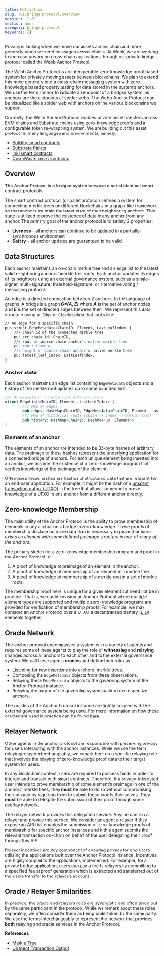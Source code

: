 ```yaml
---
title: Motivation
slug: /v1/bridge-protocol/overview
version: '1.0'
section: docs
category: bridge-protocol
keywords: []
---
```


Privacy is lacking when we move our assets across chain and more generally when we send messages across chains. 
At Webb, we are working to increase privacy on cross-chain applications through our private bridge protocol 
called the Webb Anchor Protocol.

The Webb Anchor Protocol is an interoperable zero-knowledge proof based system for privately moving assets 
between blockchains. We plan to extend this more generally into a cross-chain messaging system with 
zero-knowledge based property testing for data stored in the system’s anchors. We use the term anchor to 
indicate an endpoint of a bridged system, as anchors are the endpoints of spider webs. The Webb Anchor Protocol 
can be visualized like a spider web with anchors on the various blockchains we support.

Currently, the Webb Anchor Protocol enables private asset transfers across EVM chains and Substrate chains 
using zero-knowledge proofs and a configurable token re-wrapping system. We are building out this asset 
protocol in many languages and environments, namely:

- [Solidity smart contracts](https://github.com/webb-tools/protocol-solidity)
- [Substrate Pallets](https://github.com/webb-tools/protocol-substrate)
- [Ink! smart contracts](https://github.com/webb-tools/protocol-ink)
- [CosmWasm smart contracts](https://github.com/webb-tools/protocol-cosmwasm)

## Overview

The Anchor Protocol is a bridged system between a set of identical smart contract protocols.

The smart contract protocol (or pallet protocol) defines a system for connecting merkle trees on different 
blockchains in a graph-like framework so that anchors maintain the latest state of their neighboring anchors. 
This state is utilized to prove the existence of data in any anchor from any anchor. The primary goal of the 
anchor protocol is to satisfy 2 properties:

- **Liveness** - all anchors can continue to be updated in a partially-synchronous environment
- **Safety** - all anchor updates are guaranteed to be valid

## Data Structures 

Each anchor maintains an on-chain merkle tree and an edge list to the latest valid neighboring anchors’ merkle 
tree roots. Each anchor updates its edges of its neighbors using an external governance system, such as a 
single-signer, multi-signature, threshold-signature, or alternative voting / messaging protocol.

An edge is a directed connection between 2 anchors. In the language of graphs. A bridge is a 
graph ***G=(A, E)*** where ***A*** is the set of anchor nodes and ***E*** is the set of directed edges between 
them. We represent this data structure using an `Edge` or `EdgeMetadata` that looks like:

```bash
// An edge for a specific chain
pub struct EdgeMetadata<ChainID, Element, LastLeafIndex> {
	/// chain id of the connected merkle tree
	pub src_chain_id: ChainID,
	/// root of source chain anchor's native merkle tree
	pub root: Element,
	/// height of source chain anchor's native merkle tree
	pub latest_leaf_index: LastLeafIndex,
}
```

### Anchor state

Each anchor maintains an edge list containing `EdgeMetadata` objects and a history of the merkle root updates 
up to some bounded limit.

```rust
/// An example of an edge list data structure
struct EdgeList<ChainID, Element, LastLeafIndex> {
		/// Map of edges (
		pub edges: HashMap<ChainID, EdgeMetadata<ChainID, Element, LastLeafIndex>
		/// Map of historical roots (chain -> index -> merkle root)
		pub history: HashMap<ChainId, HashMap<u8, Element>>
}
```

### Elements of an anchor

The elements of an anchor are intended to be 32-byte hashes of arbitrary data. The preimage to these hashes 
represent the underlying application for a connected bridge of anchors. For each unique element being inserted 
into an anchor, we assume the existence of a zero-knowledge program that verifies knowledge of the preimage of 
the element.

Oftentimes these hashes are hashes of structured data that are relevant for an end-user application. For example, 
it might be the hash of a [unspent transaction output (UTXO)](https://en.wikipedia.org/wiki/Unspent_transaction_output) 
in the tree that allows someone to prove knowledge of a UTXO in one anchor from a different anchor directly.

## Zero-knowledge Membership

The main utility of the Anchor Protocol is the ability to prove membership of elements in any anchor on a bridge in 
zero-knowledge. These proofs of membership disclose no more data than is necessary to prove that *there exists an 
element with some defined preimage structure in one-of-many of the anchors.*

The primary sketch for a zero-knowledge membership program and proof in the Anchor Protocol is:

1. A proof of knowledge of preimage of an element in the anchor.
2. A proof of knowledge of membership of an element in a merkle tree.
3. A proof of knowledge of membership of a merkle root in a set of merkle roots.

The membership proof here is unique for a given element but need not be in practice. That is, we could envision 
an Anchor Protocol where multiple element types are supported and multiple zero-knowledge programs are provided 
for verification of membership proofs. For example, we may consider an Anchor Protocol over a UTXO a decentralized 
identity ([DID](https://www.w3.org/TR/did-core/)) elements together.

## Oracle Network

The anchor protocol encompasses a system with a variety of agents and requires some of these agents to play the role 
of **witnessing** and **relaying** changes across all anchors to each other and to the external governance system. 
We call these agents **oracles** and define their roles as:

- Listening for new insertions into anchors’ merkle trees.
- Composing the `EdgeMetadata` objects from these observations.
- Relaying these `EdgeMetadata` objects to the governing system of the Anchor Protocol instance.
- Relaying the output of the governing system back to the respective anchors.

The oracles of the Anchor Protocol instance are tightly coupled with the external governance system being used. For more 
information on how these oracles are used in practice can be found [here](https://github.com/webb-tools/relayer).

## Relayer Network

Other agents in the anchor protocol are responsible with preserving privacy for users interacting with the anchor instances. 
While we use the term relaying/relayer interchangeably, we remark here on a specific relaying role that involves the relaying 
of zero-knowledge proof data to their target system for users.

In any blockchain context, users are required to possess funds in order to interact and transact with smart contracts. 
Therefore, if a privacy-interested user intends to prove membership of some element’s preimage in one of the anchors’ 
merkle trees, they **must** be able to do so without compromising their privacy by requiring them to submit these proofs 
themselves. They **must** be able to delegate the submission of their proof through some overlay network.

The relayer network provides this delegation service. Anyone can run a relayer and provide this service. We consider an agent 
a relayer if they expose an API that enables the submission of zero-knowledge proofs of membership for specific anchor 
instances and if this agent submits the relevant transaction on-chain on behalf of the user delegating their proof through this API.

Relayer incentives are key component of ensuring privacy for end users utilizing the applications built over the Anchor Protocol 
instance. Incentives are highly coupled to the applications implemented. For example, for a private bridge application, users can 
pay a fee to relayers by committing to a specified fee at proof generation which is extracted and transferred out of the users 
transfer to the relayer’s account.

## Oracle / Relayer Similarities

In practice, the oracle and relayers roles are synergistic and often taken out by the same participant in the protocol. While we 
remark about these roles separately, we often consider them as being undertaken by the same party. We use the terms interchangeably 
to represent the network that provides **both** relaying and oracle services in the Anchor Protocol.

**References**

- [Merkle Tree](https://en.wikipedia.org/wiki/Merkle_tree)
- [Unspent Transaction Output](https://en.wikipedia.org/wiki/Unspent_transaction_output)
